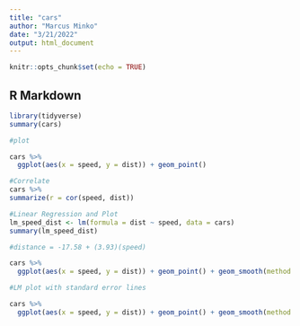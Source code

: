 ```yaml
---
title: "cars"
author: "Marcus Minko"
date: "3/21/2022"
output: html_document
---
```


```r
knitr::opts_chunk$set(echo = TRUE)
```

## R Markdown

```r
library(tidyverse)
summary(cars)

#plot

cars %>% 
  ggplot(aes(x = speed, y = dist)) + geom_point()

#Correlate
cars %>% 
summarize(r = cor(speed, dist))

#Linear Regression and Plot
lm_speed_dist <- lm(formula = dist ~ speed, data = cars)
summary(lm_speed_dist)

#distance = -17.58 + (3.93)(speed)

cars %>% 
  ggplot(aes(x = speed, y = dist)) + geom_point() + geom_smooth(method = "lm", se = FALSE)

#LM plot with standard error lines

cars %>% 
  ggplot(aes(x = speed, y = dist)) + geom_point() + geom_smooth(method = "lm")

```



